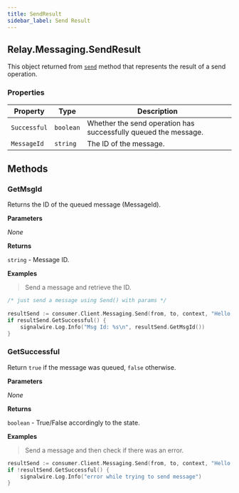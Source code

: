 ```yaml
---
title: SendResult
sidebar_label: Send Result
---
```


[link]: /sdks/realtime-sdk/v2/language/golang/messaging#send

## Relay.Messaging.SendResult

This object returned from [`send`][link] method that represents the result of a send operation.

### Properties

| Property | Type | Description |
| -------- | ---- | ----------- |
| `Successful` | `boolean` | Whether the send operation has successfully queued the message. |
| `MessageId` | `string` | The ID of the message. |

## Methods

### GetMsgId

Returns the ID of the queued message (MessageId).


**Parameters**

_None_

**Returns**

`string` - Message ID.

**Examples**

> Send a message and retrieve the ID.

```go
/* just send a message using Send() with params */
  
resultSend := consumer.Client.Messaging.Send(from, to, context, "Hello again from Signalwire !")
if resultSend.GetSuccessful() {
	signalwire.Log.Info("Msg Id: %s\n", resultSend.GetMsgId())
}
```

### GetSuccessful

Return `true` if the message was queued, `false` otherwise.


**Parameters**

_None_

**Returns**

`boolean` - True/False accordingly to the state.

**Examples**

> Send a message and then check if there was an error.

```go
resultSend := consumer.Client.Messaging.Send(from, to, context, "Hello again from Signalwire !")
if !resultSend.GetSuccessful() {
	signalwire.Log.Info("error while trying to send message")
}
```